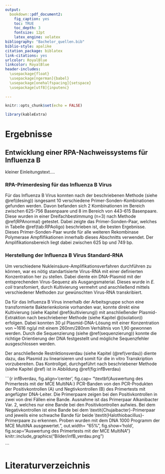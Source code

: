 ---
output:
  bookdown::pdf_document2:
    fig_caption: yes
    toc: TRUE
    toc_depth: 3
    fontsize: 12pt
    latex_engine: xelatex
bibliography: "Bachelor_quellen.bib"
biblio-style: apalike
citation_package: biblatex
link-citations: yes
urlcolor: RoyalBlue
linkcolor: RoyalBlue
header-includes:
  \usepackage{float}
  \usepackage[ngerman]{babel}
  \usepackage[onehalfspacing]{setspace}
  \usepackage[utf8]{inputenc}
  
---

```{r setup2, include=FALSE}
knitr::opts_chunk$set(echo = FALSE)

library(kableExtra)

```

# Ergebnisse

## Entwicklung einer RPA-Nachweissystems für Influenza B

kleiner Einleitungstext....

### RPA-Primerdesing für das Influenza B Virus

Für das Influenza B Virus konnten nach der beschriebenen Methode (siehe \@ref(desing)) isngesamt 10 verschiedene Primer-Sonden-Kombinationen gefunden werden. Davon befanden sich 2 Kombinationen im Bereich zwischen 625-756 Basenpaare und 8 im Bereich von 443-615 Basenpaare. Diese wurden in einer Dreifachbestimmung (n=3) nach Methode \@ref(RPAnormal) getestet. Dabei zeigte das Primer-Sonden-Paar, welches in Tabelle \@ref(tab:RPAoligo) beschrieben ist, die besten Ergebnisse. Dieses Primer-Sonden-Paar wurde für alle weiteren Rekombinase Polymerase Ampflifikationen innerhalb dieses Abschnitts verwendet. Der Amplifikationsbereich liegt dabei zwischen 625 bp und 749 bp.

### Herstellung der Influenza B Virus Standard-RNA

Um verschiedene Nukleinsäure-Amplifikationsverfahren durchführen zu können, war es nötig standartisierte Virus-RNA mit einer definierten Konzentration her zu stellen. Dabei diente ein DNA-Plasmid mit der entsprechenden Virus-Sequenz als Ausgangsmaterial. Dieses wurde in _E. coli_ transfomiert, durch Kultivierung vermehrt und anschließend mittels verschiedener Methoden zur gewünschten Virus-RNA transkribiert. 

Da für das Influenza B Virus innerhalb der Arbeitsgruppe schon eine transformierte Bakterienkolonie vorhanden war, konnte direkt eine Kultivierung (siehe Kapitel \@ref(kultivierung)) mit anschließender Plasmid-Extraktion nach beschriebener Methode (siehe Kapitel \@(isolation)) erfolgen. Dabei konnten 30 µl Plasmid-DNA-Lösung mit einer Konzentration von ~1616 ng/µl mit einem 260nm/280nm Verhältnis von 1,90 gewonnen werden. Durch die Sequenzierung (siehe \@ref(sequenzierung)) konnte die richtige Orientierung der DNA festgestellt und mögliche Sequenzfehler ausgeschlossen werden.

Der anschließende Restriktionsverdau (siehe Kapitel (\@ref(verdau)) diente dazu, das Plasmid zu linearisieren und somit für die in vitro Transkription vorzubereiten. Das Kontrollgel, durchgeführt nach beschriebener Methode (siehe Kapitel \@ref) ist in Abbildung \@ref(fig:infBverdau)

```{r infBverdau, fig.align='center', fig.cap= "\\textbf{Auswertung des Primertests mit der MCE MultiNA:} PCR-Banden von den PCR-Produkten der Positivkontrollen (A) und Negtivkontrollen (B) des Primertests mit angefügter DNA-Leiter. Die Primerpaare zeigen bei den Positivkontrollen in zwei von drei Fällen eine Bande. Ausnahme ist das Primerpaar Alkanibacter Var. 2, welches nur eine Bande bei den Positivkontrollen aufwies. Bei dem Negativkontrollen ist eine Bande bei dem \\textit{Chujaibacter}-Primerpaar und jeweils eine schwache Bande für beide \\textit{Halothiobacillus}-Primerpaare zu erkennen. Proben wurden mit dem DNA 1000 Programm der MCE MultiNA ausgewertet.", out.width= "65%", fig.show='hold', fig.scap="Auswertung des Primertests mit der MCE MultiNA"}
knitr::include_graphics("Bilder/infB_verdau.png")

```
















\pagebreak


# Literaturverzeichnis
